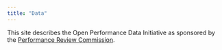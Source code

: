 ```yaml
---
title: "Data"
---
```


This site describes the Open Performance Data Initiative as sponsored by
the [Performance Review Commission](https://ansperformance.eu/about/prc/).
